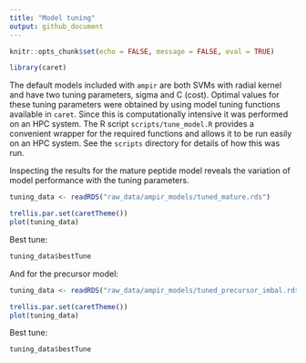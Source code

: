 ```yaml
---
title: "Model tuning"
output: github_document
---
```


```r
knitr::opts_chunk$set(echo = FALSE, message = FALSE, eval = TRUE)
```

```r
library(caret)
```

The default models included with `ampir` are both SVMs with radial kernel and have two tuning parameters, sigma and C (cost). Optimal values for these tuning parameters were obtained by using model tuning functions available in `caret`. Since this is computationally intensive it was performed on an HPC system. The R script `scripts/tune_model.R` provides a convenient wrapper for the required functions and allows it to be run easily on an HPC system. See the `scripts` directory for details of how this was run.

Inspecting the results for the mature peptide model reveals the variation of model performance with the tuning parameters.  

```r
tuning_data <- readRDS("raw_data/ampir_models/tuned_mature.rds")

trellis.par.set(caretTheme())
plot(tuning_data)
```

Best tune:
```r
tuning_data$bestTune
```

And for the precursor model:

```r
tuning_data <- readRDS("raw_data/ampir_models/tuned_precursor_imbal.rds")

trellis.par.set(caretTheme())
plot(tuning_data)
```

Best tune:
```r
tuning_data$bestTune
```


